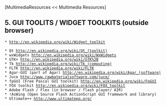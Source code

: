 [MultimediaResources << Multimedia Resources]

==5. GUI TOOLITS / WIDGET TOOLKITS (outside browser)==
 * [[http://en.wikipedia.org/wiki/Widget_toolkit]]

 * Qt [[http://en.wikipedia.org/wiki/Qt_(toolkit)]]
 * wxWidgets [[http://en.wikipedia.org/wiki/WxWidgets]]
 * GTK+ [[http://en.wikipedia.org/wiki/GTK%2B]]
 * Tk [[http://en.wikipedia.org/wiki/Tk_(computing)]]
 * FLTK [[http://en.wikipedia.org/wiki/FLTK]]
 * Agar-GUI (part of Agar) [[http://en.wikipedia.org/wiki/Agar_(software)]]
 * Juce [[http://www.rawmaterialsoftware.com/juce/]]
 * fpGUI (Free Pascal GUI toolkit) [[http://en.wikipedia.org/wiki/FpGUI]]
 * FOX toolkit [[http://en.wikipedia.org/wiki/FOX_toolkit]]
 * Adobe Flash / Flex (in browser / flash player/ AIR)
 * !AsWing (Open Source Flash ActionScript GUI framework and library)
 * Ultimate++ [[http://www.ultimatepp.org/]]